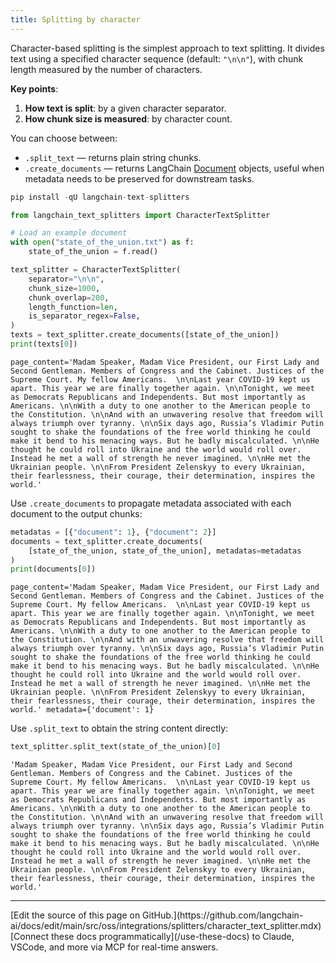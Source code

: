 ```yaml
---
title: Splitting by character
---
```


Character-based splitting is the simplest approach to text splitting. It divides text using a specified character sequence (default: `"\n\n"`), with chunk length measured by the number of characters.

**Key points**:
1. **How text is split**: by a given character separator.
2. **How chunk size is measured**: by character count.

You can choose between:
- `.split_text` — returns plain string chunks.
- `.create_documents` — returns LangChain [Document](https://reference.langchain.com/python/langchain_core/documents/#langchain_core.documents.base.Document) objects, useful when metadata needs to be preserved for downstream tasks.



```python
pip install -qU langchain-text-splitters
```



```python
from langchain_text_splitters import CharacterTextSplitter

# Load an example document
with open("state_of_the_union.txt") as f:
    state_of_the_union = f.read()

text_splitter = CharacterTextSplitter(
    separator="\n\n",
    chunk_size=1000,
    chunk_overlap=200,
    length_function=len,
    is_separator_regex=False,
)
texts = text_splitter.create_documents([state_of_the_union])
print(texts[0])
```
```output
page_content='Madam Speaker, Madam Vice President, our First Lady and Second Gentleman. Members of Congress and the Cabinet. Justices of the Supreme Court. My fellow Americans.  \n\nLast year COVID-19 kept us apart. This year we are finally together again. \n\nTonight, we meet as Democrats Republicans and Independents. But most importantly as Americans. \n\nWith a duty to one another to the American people to the Constitution. \n\nAnd with an unwavering resolve that freedom will always triumph over tyranny. \n\nSix days ago, Russia’s Vladimir Putin sought to shake the foundations of the free world thinking he could make it bend to his menacing ways. But he badly miscalculated. \n\nHe thought he could roll into Ukraine and the world would roll over. Instead he met a wall of strength he never imagined. \n\nHe met the Ukrainian people. \n\nFrom President Zelenskyy to every Ukrainian, their fearlessness, their courage, their determination, inspires the world.'
```



Use `.create_documents` to propagate metadata associated with each document to the output chunks:

```python
metadatas = [{"document": 1}, {"document": 2}]
documents = text_splitter.create_documents(
    [state_of_the_union, state_of_the_union], metadatas=metadatas
)
print(documents[0])
```
```output
page_content='Madam Speaker, Madam Vice President, our First Lady and Second Gentleman. Members of Congress and the Cabinet. Justices of the Supreme Court. My fellow Americans.  \n\nLast year COVID-19 kept us apart. This year we are finally together again. \n\nTonight, we meet as Democrats Republicans and Independents. But most importantly as Americans. \n\nWith a duty to one another to the American people to the Constitution. \n\nAnd with an unwavering resolve that freedom will always triumph over tyranny. \n\nSix days ago, Russia’s Vladimir Putin sought to shake the foundations of the free world thinking he could make it bend to his menacing ways. But he badly miscalculated. \n\nHe thought he could roll into Ukraine and the world would roll over. Instead he met a wall of strength he never imagined. \n\nHe met the Ukrainian people. \n\nFrom President Zelenskyy to every Ukrainian, their fearlessness, their courage, their determination, inspires the world.' metadata={'document': 1}
```



Use `.split_text` to obtain the string content directly:

```python
text_splitter.split_text(state_of_the_union)[0]
```
```output
'Madam Speaker, Madam Vice President, our First Lady and Second Gentleman. Members of Congress and the Cabinet. Justices of the Supreme Court. My fellow Americans.  \n\nLast year COVID-19 kept us apart. This year we are finally together again. \n\nTonight, we meet as Democrats Republicans and Independents. But most importantly as Americans. \n\nWith a duty to one another to the American people to the Constitution. \n\nAnd with an unwavering resolve that freedom will always triumph over tyranny. \n\nSix days ago, Russia’s Vladimir Putin sought to shake the foundations of the free world thinking he could make it bend to his menacing ways. But he badly miscalculated. \n\nHe thought he could roll into Ukraine and the world would roll over. Instead he met a wall of strength he never imagined. \n\nHe met the Ukrainian people. \n\nFrom President Zelenskyy to every Ukrainian, their fearlessness, their courage, their determination, inspires the world.'
```

---

<Callout icon="pen-to-square" iconType="regular">
    [Edit the source of this page on GitHub.](https://github.com/langchain-ai/docs/edit/main/src/oss/integrations/splitters/character_text_splitter.mdx)
</Callout>
<Tip icon="terminal" iconType="regular">
    [Connect these docs programmatically](/use-these-docs) to Claude, VSCode, and more via MCP for    real-time answers.
</Tip>
